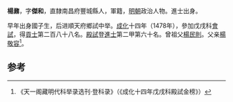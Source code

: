 '''楊鼐'''，字'''傑和'''，直隸南昌府豐城縣人，軍籍，[[明朝|明朝]]政治人物。進士出身。

早年出身國子生，后进順天府鄉試中举。[[成化|成化]]十四年（1478年），參加戊戌科[[會試|會試]]，得[[貢士|貢士]]第二百八十八名。[[殿試|殿試]]登[[進士|進士]]第二甲第六十名。曾祖父[[楊民則|楊民則]]。父亲[[楊敬容|楊敬容]]<ref>《天一阁藏明代科举录选刊·登科录》（《成化十四年戊戌科殿試金榜》）</ref>。

==参考==
{{reflist}}
{{明朝人物小作品}}
{{成化十四年戊戌科殿試金榜}}